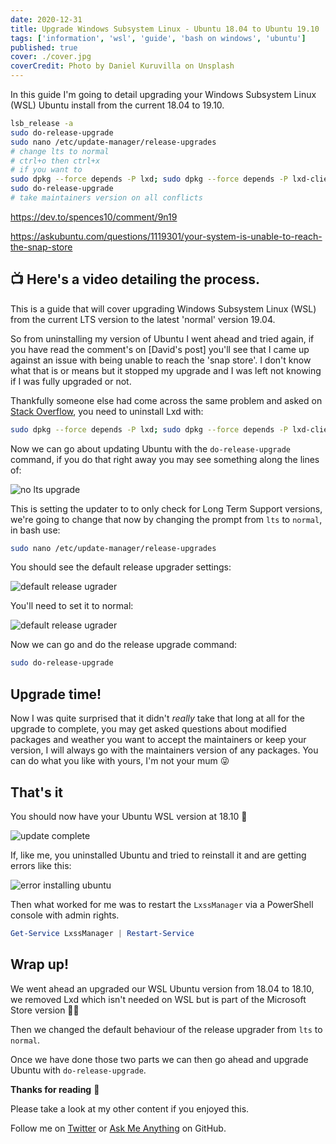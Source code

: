```yaml
---
date: 2020-12-31
title: Upgrade Windows Subsystem Linux - Ubuntu 18.04 to Ubuntu 19.10
tags: ['information', 'wsl', 'guide', 'bash on windows', 'ubuntu']
published: true
cover: ./cover.jpg
coverCredit: Photo by Daniel Kuruvilla on Unsplash
---
```


In this guide I'm going to detail upgrading your Windows Subsystem
Linux (WSL) Ubuntu install from the current 18.04 to 19.10.

```bash
lsb_release -a
sudo do-release-upgrade
sudo nano /etc/update-manager/release-upgrades
# change lts to normal
# ctrl+o then ctrl+x
# if you want to
sudo dpkg --force depends -P lxd; sudo dpkg --force depends -P lxd-client
sudo do-release-upgrade
# take maintainers version on all conflicts
```

https://dev.to/spences10/comment/9n19

https://askubuntu.com/questions/1119301/your-system-is-unable-to-reach-the-snap-store

## 📺 Here's a video detailing the process.

<YouTube youTubeId="IErQ4RnzPOg" />

This is a guide that will cover upgrading Windows Subsystem Linux
(WSL) from the current LTS version to the latest 'normal' version
19.04.

So from uninstalling my version of Ubuntu I went ahead and tried
again, if you have read the comment's on [David's post] you'll see
that I came up against an issue with being unable to reach the 'snap
store'. I don't know what that is or means but it stopped my upgrade
and I was left not knowing if I was fully upgraded or not.

Thankfully someone else had come across the same problem and asked on
[Stack Overflow], you need to uninstall Lxd with:

```bash
sudo dpkg --force depends -P lxd; sudo dpkg --force depends -P lxd-client
```

Now we can go about updating Ubuntu with the `do-release-upgrade`
command, if you do that right away you may see something along the
lines of:

![no lts upgrade](./noLtsUpgrade.png)

This is setting the updater to to only check for Long Term Support
versions, we're going to change that now by changing the prompt from
`lts` to `normal`, in bash use:

```bash
sudo nano /etc/update-manager/release-upgrades
```

You should see the default release upgrader settings:

![default release ugrader](./defaultRelaeaseUpgrader.png)

You'll need to set it to normal:

![default release ugrader](./normalRelaeaseUpgrader.png)

Now we can go and do the release upgrade command:

```bash
sudo do-release-upgrade
```

## Upgrade time!

Now I was quite surprised that it didn't _really_ take that long at
all for the upgrade to complete, you may get asked questions about
modified packages and weather you want to accept the maintainers or
keep your version, I will always go with the maintainers version of
any packages. You can do what you like with yours, I'm not your mum 😜

## That's it

You should now have your Ubuntu WSL version at 18.10 👏

![update complete](./updateComlpete.png)

If, like me, you uninstalled Ubuntu and tried to reinstall it and are
getting errors like this:

![error installing ubuntu](./derp-install.gif)

Then what worked for me was to restart the `LxssManager` via a
PowerShell console with admin rights.

```powershell
Get-Service LxssManager | Restart-Service
```

## Wrap up!

We went ahead an upgraded our WSL Ubuntu version from 18.04 to 18.10,
we removed Lxd which isn't needed on WSL but is part of the Microsoft
Store version 🤷‍♂️

Then we changed the default behaviour of the release upgrader from
`lts` to `normal`.

Once we have done those two parts we can then go ahead and upgrade
Ubuntu with `do-release-upgrade`.

**Thanks for reading** 🙏

Please take a look at my other content if you enjoyed this.

Follow me on [Twitter] or [Ask Me Anything] on GitHub.

<!-- Links -->

[twitter]: https://twitter.com/spences10
[ask me anything]: https://github.com/spences10/ama
[dev.to]: https://dev.to
[stack overflow]:
  https://askubuntu.com/questions/1119301/your-system-is-unable-to-reach-the-snap-store
